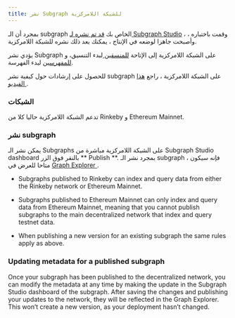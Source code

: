 ```yaml
---
title: نشر Subgraph للشبكة اللامركزية
---
```


بمجرد أن الـ subgraph الخاص بك [قد تم نشره لـ Subgraph Studio](/studio/deploy-subgraph-studio) ، وقمت باختباره ، وأصبحت جاهزا لوضعه في الإنتاج ، يمكنك بعد ذلك نشره للشبكة اللامركزية.

يؤدي نشر Subgraph على الشبكة اللامركزية إلى الإتاحة [ للمنسقين ](/curating) لبدء التنسيق، و [ للمفهرسين](/indexing) لبدء الفهرسة.

للحصول على إرشادات حول كيفية نشر subgraph على الشبكة اللامركزية ، راجع [ هذا الفيديو ](https://youtu.be/HfDgC2oNnwo؟t=580).

### الشبكات

تدعم الشبكة اللامركزية حاليا كلا من Rinkeby و Ethereum Mainnet.

### نشر subgraph

يمكن نشر الـ Subgraphs على الشبكة اللامركزية مباشرة من Subgraph Studio dashboard بالنقر فوق الزر ** Publish **. بمجرد نشر الـ subgraph ، فإنه سيكون متاحا للعرض في [ Graph Explorer ](https://thegraph.com/explorer/).

- Subgraphs published to Rinkeby can index and query data from either the Rinkeby network or Ethereum Mainnet.

- Subgraphs published to Ethereum Mainnet can only index and query data from Ethereum Mainnet, meaning that you cannot publish subgraphs to the main decentralized network that index and query testnet data.

- When publishing a new version for an existing subgraph the same rules apply as above.

### Updating metadata for a published subgraph

Once your subgraph has been published to the decentralized network, you can modify the metadata at any time by making the update in the Subgraph Studio dashboard of the subgraph. After saving the changes and publishing your updates to the network, they will be reflected in the Graph Explorer. This won’t create a new version, as your deployment hasn’t changed.

